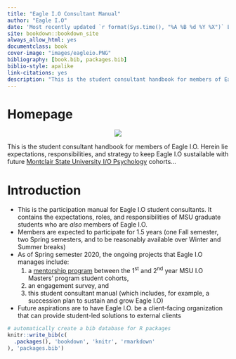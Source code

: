 --- 
title: "Eagle I.O Consultant Manual"
author: "Eagle I.O"
date: 'Most recently updated `r format(Sys.time(), "%A %B %d %Y %X")` Eastern'
site: bookdown::bookdown_site
always_allow_html: yes
documentclass: book
cover-image: "images/eagleio.PNG"
bibliography: [book.bib, packages.bib]
biblio-style: apalike
link-citations: yes
description: "This is the student consultant handbook for members of Eagle I.O. The output format for this example is bookdown::gitbook."
---

# Homepage {-#homepage} 

<center>
![](images/eagleio.PNG)
</center> 

This is the student consultant handbook for members of Eagle I.O. Herein lie expectations, responsibilities, and strategy to keep Eagle I.O sustailable with future [Montclair State University I/O Psychology](https://www.montclair.edu/psychology/graduate-programs/industrial-organizational-psychology/) cohorts...


# Introduction

+ This is the participation manual for Eagle I.O student consultants. It contains the expectations, roles, and responsibilities of MSU graduate students who are *also* members of Eagle I.O.
+ Members are expected to participate for 1.5 years (one Fall semester, two Spring semesters, and to be reasonably available over Winter and Summer breaks)
+ As of Spring semester 2020, the ongoing projects that Eagle I.O manages include: 
    1) a [mentorship program](https://bookdown.org/kulasj/mentoruser/) between the 1^st^ and 2^nd^ year MSU I.O Masters' program student cohorts, 
    2) an engagement survey, and 
    3) this student consultant manual (which includes, for example, a succession plan to sustain and grow Eagle I.O)
+ Future aspirations are to have Eagle I.O. be a client-facing organization that can provide student-led solutions to external clients


```{r include=FALSE}
# automatically create a bib database for R packages
knitr::write_bib(c(
  .packages(), 'bookdown', 'knitr', 'rmarkdown'
), 'packages.bib')
```


